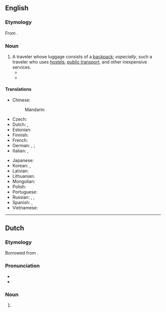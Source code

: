 ==English==

===Etymology===
From {{suffix|en|backpack|er}}.

===Noun===
{{en-noun}}

# A traveler whose luggage consists of a [[backpack]]; ''especially'', such a traveler who uses [[hostel]]s, [[public transport]], and other inexpensive services.
#* {{quote-journal|en|author=Neil Humphreys|title=From Cool Dude to Sad Old Man|journal=The New Paper|date=15 April 2012|page=34|passage=Among the ah bengs and ah lians, the mats and the minahs, the young expats and the '''backpackers''', he stood out like a dozen guys on a male-only dance floor singing Dancing Queen (I'll never forgive Blur for ruining my 21st birthday).}}
#* {{quote-journal|en|date=2022 January 12|author=Dr. Joseph Brennan|title=Castles: ruined and redeemed by rail|journal=RAIL|issue=948|page=53|text=A decade ago, I was a '''backpacker''' entirely reliant on the railways as a means to see Britain, and with castles as my destination. Via trains alone, I was able to tick off nearly all of the castles that my English Heritage annual pass afforded me.}}

====Translations====
{{trans-top|a traveler}}
* Chinese:
*: Mandarin: {{t+|cmn|背包客|tr=bēibāokè|sc=Hani}}
* Czech: {{t|cs|baťůžkář|m}}
* Dutch: {{t+|nl|rugzakreiziger|m}}, {{t+|nl|backpacker|m}}
* Estonian: {{t-needed|et}}
* Finnish: {{t|fi|reppumatkaaja}}
* French: {{t+|fr|routard}}
* German: {{t|de|Rucksacktourist|m}}, {{t|de|Rucksackreisender|m}}; {{q|specific sense of “usually young, hostel-dwelling traveller” also}} {{t+|de|Backpacker|m}}
* Italian: {{t+|it|escursionista|m|f}}, {{t|it|saccopelista|m}}
{{trans-mid}}
* Japanese: {{t|ja|バックパッカー|tr=bakkupakkā|sc=Jpan}}
* Korean: {{t|ko|배낭여행객}}, {{t|ko|백패커}}
* Latvian: {{t-needed|lv}}
* Lithuanian: {{t-needed|lt}}
* Mongolian: {{t-needed|mn}}
* Polish: {{t-needed|pl}}
* Portuguese: {{t|pt|mochileiro|m}}
* Russian: {{t|ru|[[пе́ший]] [[тури́ст]]|m}}, {{t|ru|[[пеший|пе́шая]] [[тури́стка]]|f}}, {{t|ru|бэкпэ́кер|m}}
* Spanish: {{t+|es|mochilero|m}}, {{t+|es|mochilera|f}}
* Vietnamese: {{t|vi|tây ba lô}} {{qualifier|Western}}
{{trans-bottom}}

{{c|en|Travel|People}}

----

==Dutch==

===Etymology===
Borrowed from {{bor|nl|en|backpacker}}.

===Pronunciation===
* {{IPA|nl|/ˈbɛkˌpɛ.kər/}}
* {{hyphenation|nl|back|pac|ker}}

===Noun===
{{nl-noun|m|-s|-}}

# {{l|en|backpacker}}
#: {{syn|nl|rugzakreiziger|rugzaktoerist}}